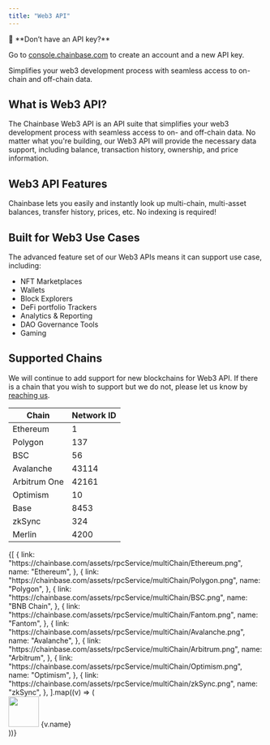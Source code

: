 ```yaml
---
title: "Web3 API"
---
```


<Note>
📘 **Don’t have an API key?**

Go to [console.chainbase.com](https://console.chainbase.com/) to create an account and a new API key.

</Note>

Simplifies your web3 development process with seamless access to on-chain and off-chain data.

## What is Web3 API?

The Chainbase Web3 API is an API suite that simplifies your web3 development process with seamless access to on- and off-chain data. No matter what you're building, our Web3 API will provide the necessary data support, including balance, transaction history, ownership, and price information.

## Web3 API Features

Chainbase lets you easily and instantly look up multi-chain, multi-asset balances, transfer history, prices, etc. No indexing is required!

<CardGroup cols={3}>
  <Card
    title="Basic API"
    href="/api-reference/web3-api/basic/block/get-block-by-number"
  />
  <Card
    title="NFT API"
    href="/api-reference/web3-api/nft/nft-metadata/get-nft-metadata"
  />
  <Card
    title="Token API"
    href="/api-reference/web3-api/token/market-data/get-token-price-history"
  />
  <Card
    title="Balance API"
    href="/api-reference/web3-api/balance/nft-balances/get-nfts-owned-by-address"
  />
  <Card
    title="Domain API"
    href="/api-reference/web3-api/domain/ens-domain-endpoints/get-ens-domains"
  />
</CardGroup>

## Built for Web3 Use Cases

The advanced feature set of our Web3 APIs means it can support use case, including:

- NFT Marketplaces
- Wallets
- Block Explorers
- DeFi portfolio Trackers
- Analytics & Reporting
- DAO Governance Tools
- Gaming

## Supported Chains

We will continue to add support for new blockchains for Web3 API. If there is a chain that you wish to support but we do not, please let us know by [reaching us](http://chainbase.com/help).

<table>
  <thead>
    <tr>
      <th style={{ width: "150px" }}>Chain</th>
      <th style={{ width: "60%" }}>Network ID</th>
    </tr>
  </thead>
  <tbody>
    <tr>
      <td>Ethereum</td>
      <td>1</td>
    </tr>
    <tr>
      <td>Polygon</td>
      <td>137</td>
    </tr>
    <tr>
      <td>BSC</td>
      <td>56</td>
    </tr>
    <tr>
      <td>Avalanche</td>
      <td>43114</td>
    </tr>
    <tr>
      <td>Arbitrum One</td>
      <td>42161</td>
    </tr>
    <tr>
      <td>Optimism</td>
      <td>10</td>
    </tr>
    <tr>
      <td>Base</td>
      <td>8453</td>
    </tr>
    <tr>
      <td>zkSync</td>
      <td>324</td>
    </tr>
    <tr>
      <td>Merlin</td>
      <td>4200</td>
    </tr>
  </tbody>
</table>

<div
  style={{
    display: "flex",
    columnGap: "2rem",
    rowGap: "1rem",
    flexWrap: "wrap",
  }}
>
  {[
    {
      link: "https://chainbase.com/assets/rpcService/multiChain/Ethereum.png",
      name: "Ethereum",
    },
    {
      link: "https://chainbase.com/assets/rpcService/multiChain/Polygon.png",
      name: "Polygon",
    },
    {
      link: "https://chainbase.com/assets/rpcService/multiChain/BSC.png",
      name: "BNB Chain",
    },
    {
      link: "https://chainbase.com/assets/rpcService/multiChain/Fantom.png",
      name: "Fantom",
    },
    {
      link: "https://chainbase.com/assets/rpcService/multiChain/Avalanche.png",
      name: "Avalanche",
    },
    {
      link: "https://chainbase.com/assets/rpcService/multiChain/Arbitrum.png",
      name: "Arbitrum",
    },
    {
      link: "https://chainbase.com/assets/rpcService/multiChain/Optimism.png",
      name: "Optimism",
    },
    {
      link: "https://chainbase.com/assets/rpcService/multiChain/zkSync.png",
      name: "zkSync",
    },
  ].map((v) => (
    <div
      style={{
        backgroundColor: "#fff",
        width: "150px",
        height: "140px",
        display: "flex",
        flexDirection: "column",
        alignItems: "center",
        justifyContent: "center",
        gap: "0.5rem",
        border: "2px solid #d9f0fa",
        borderRadius: "12px",
      }}
    >
      <img style={{ margin: "0px" }} width="60px" src={v.link} />
      <span style={{ color: "#000" }}>{v.name}</span>
    </div>
  ))}
</div>
